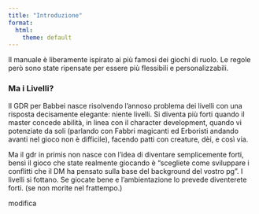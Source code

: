```yaml
---
title: "Introduzione"
format:
  html:
    theme: default
---
```


Il manuale è liberamente ispirato ai più famosi dei giochi di ruolo. Le regole però  sono state ripensate per essere più flessibili e personalizzabili.

### Ma i Livelli? 

Il GDR per Babbei nasce risolvendo l'annoso problema dei livelli con una risposta decisamente elegante: niente livelli. 
Si diventa più forti quando il master concede abilità, in linea con il character development, quando vi potenziate da soli (parlando con Fabbri magicanti ed Erboristi andando avanti nel gioco non è difficile), facendo patti con creature, dèi, e così via. 

Ma il gdr in primis non nasce con l'idea di diventare semplicemente forti, bensì il gioco che state realmente giocando è "scegliete come sviluppare i conflitti che il DM ha pensato sulla base del background del vostro pg". I livelli  si fottano.  Se giocate bene e l'ambientazione lo prevede diventerete forti. (se non morite nel frattempo.)

modifica


::: {.dm-only style="display: none;"}

### Sezione per il DM

Questa parte è segreta.

:::

